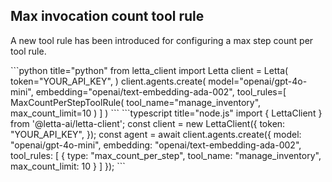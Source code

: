 ## Max invocation count tool rule

A new tool rule has been introduced for configuring a max step count per tool rule.

<CodeBlocks>
```python title="python"
from letta_client import Letta
client = Letta(
    token="YOUR_API_KEY",
)
client.agents.create(
    model="openai/gpt-4o-mini",
    embedding="openai/text-embedding-ada-002",
    tool_rules=[
        MaxCountPerStepToolRule(
            tool_name="manage_inventory",
            max_count_limit=10
        )
    ]
)
```
```typescript title="node.js"
import { LettaClient } from '@letta-ai/letta-client';
const client = new LettaClient({
  token: "YOUR_API_KEY",
});
const agent = await client.agents.create({
  model: "openai/gpt-4o-mini",
  embedding: "openai/text-embedding-ada-002",
  tool_rules: [
    {
      type: "max_count_per_step",
      tool_name: "manage_inventory",
      max_count_limit: 10
    }
  ]
});
```
</CodeBlocks>
